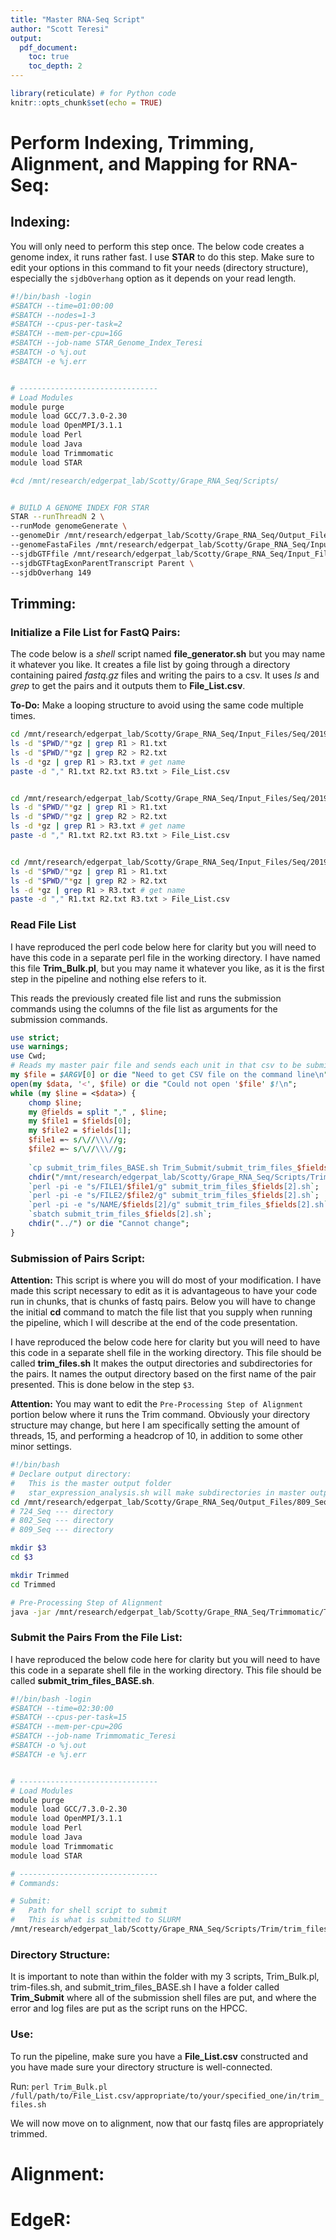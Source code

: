 ```yaml
---
title: "Master RNA-Seq Script"
author: "Scott Teresi"
output:
  pdf_document:
    toc: true
    toc_depth: 2
---
```

```r
library(reticulate) # for Python code
knitr::opts_chunk$set(echo = TRUE)
```

# Perform Indexing, Trimming, Alignment, and Mapping for RNA-Seq:

## Indexing:
You will only need to perform this step once. The below code creates a genome index, it runs rather fast. I use **STAR** to do this step. Make sure to edit your options in this command to fit your needs (directory structure), especially the `sjdbOverhang` option as it depends on your read length.

```sh
#!/bin/bash -login
#SBATCH --time=01:00:00
#SBATCH --nodes=1-3
#SBATCH --cpus-per-task=2
#SBATCH --mem-per-cpu=16G
#SBATCH --job-name STAR_Genome_Index_Teresi
#SBATCH -o %j.out
#SBATCH -e %j.err


# -------------------------------
# Load Modules
module purge
module load GCC/7.3.0-2.30
module load OpenMPI/3.1.1
module load Perl
module load Java
module load Trimmomatic
module load STAR

#cd /mnt/research/edgerpat_lab/Scotty/Grape_RNA_Seq/Scripts/


# BUILD A GENOME INDEX FOR STAR
STAR --runThreadN 2 \
--runMode genomeGenerate \
--genomeDir /mnt/research/edgerpat_lab/Scotty/Grape_RNA_Seq/Output_Files/Index \
--genomeFastaFiles /mnt/research/edgerpat_lab/Scotty/Grape_RNA_Seq/Input_Files/Vvinifera_145_hardmasked.fa \
--sjdbGTFfile /mnt/research/edgerpat_lab/Scotty/Grape_RNA_Seq/Input_Files/Vvinifera_145_gene_exons.gff3 \
--sjdbGTFtagExonParentTranscript Parent \
--sjdbOverhang 149
```



## Trimming:

### Initialize a File List for FastQ Pairs:
The code below is a *shell* script named **file_generator.sh** but you may name it whatever you like. It creates a file list by going through a directory containing paired *fastq.gz* files and writing the pairs to a csv. It uses *ls* and *grep* to get the pairs and it outputs them to **File_List.csv**.


**To-Do:** Make a looping structure to avoid using the same code multiple times.

 ```sh
cd /mnt/research/edgerpat_lab/Scotty/Grape_RNA_Seq/Input_Files/Seq/20190809_mRNASeq_PE150/
ls -d "$PWD/"*gz | grep R1 > R1.txt
ls -d "$PWD/"*gz | grep R2 > R2.txt
ls -d *gz | grep R1 > R3.txt # get name
paste -d "," R1.txt R2.txt R3.txt > File_List.csv


cd /mnt/research/edgerpat_lab/Scotty/Grape_RNA_Seq/Input_Files/Seq/20190802_mRNASeq_PE150/
ls -d "$PWD/"*gz | grep R1 > R1.txt
ls -d "$PWD/"*gz | grep R2 > R2.txt
ls -d *gz | grep R1 > R3.txt # get name
paste -d "," R1.txt R2.txt R3.txt > File_List.csv


cd /mnt/research/edgerpat_lab/Scotty/Grape_RNA_Seq/Input_Files/Seq/20190724_mRNASeq_PE150/
ls -d "$PWD/"*gz | grep R1 > R1.txt
ls -d "$PWD/"*gz | grep R2 > R2.txt
ls -d *gz | grep R1 > R3.txt # get name
paste -d "," R1.txt R2.txt R3.txt > File_List.csv
```


### Read File List
I have reproduced the perl code below here for clarity but you will need to have this code in a separate perl file in the working directory. I have named this file **Trim_Bulk.pl**, but you may name it whatever you like, as it is the first step in the pipeline and nothing else refers to it.

This reads the previously created file list and runs the submission commands using the columns of the file list as arguments for the submission commands.


```perl
use strict;
use warnings;
use Cwd;
# Reads my master pair file and sends each unit in that csv to be submitted
my $file = $ARGV[0] or die "Need to get CSV file on the command line\n"; 
open(my $data, '<', $file) or die "Could not open '$file' $!\n";
while (my $line = <$data>) {
	chomp $line;
	my @fields = split "," , $line;
	my $file1 = $fields[0];
	my $file2 = $fields[1];
	$file1 =~ s/\//\\\//g;
	$file2 =~ s/\//\\\//g;
	
	`cp submit_trim_files_BASE.sh Trim_Submit/submit_trim_files_$fields[2].sh`;
	chdir("/mnt/research/edgerpat_lab/Scotty/Grape_RNA_Seq/Scripts/Trim/Trim_Submit/") or die "Cannot change";
	`perl -pi -e "s/FILE1/$file1/g" submit_trim_files_$fields[2].sh`;
	`perl -pi -e "s/FILE2/$file2/g" submit_trim_files_$fields[2].sh`;
	`perl -pi -e "s/NAME/$fields[2]/g" submit_trim_files_$fields[2].sh`;
	`sbatch submit_trim_files_$fields[2].sh`;
	chdir("../") or die "Cannot change";
}
```

### Submission of Pairs Script:
**Attention:** This script is where you will do most of your modification. I have made this script necessary to edit as it is advantageous to have your code run in chunks, that is chunks of fastq pairs. Below you will have to change the initial **cd** command to match the file list that you supply when running the pipeline, which I will describe at the end of the code presentation.

I have reproduced the below code here for clarity but you will need to have this code in a separate shell file in the working directory. This file should be called **trim_files.sh** It makes the output directories and subdirectories for the pairs. It names the output directory based on the first name of the pair presented. This is done below in the step `$3`.

**Attention:** You may want to edit the `Pre-Processing Step of Alignment` portion below where it runs the Trim command. Obviously your directory structure may change, but here I am specifically setting the amount of threads, 15, and performing a headcrop of 10, in addition to some other minor settings.
```sh
#!/bin/bash
# Declare output directory:
# 	This is the master output folder
# 	star_expression_analysis.sh will make subdirectories in master output
cd /mnt/research/edgerpat_lab/Scotty/Grape_RNA_Seq/Output_Files/809_Seq/ # change this line as needed to point to output folder
# 724_Seq --- directory
# 802_Seq --- directory
# 809_Seq --- directory

mkdir $3
cd $3

mkdir Trimmed
cd Trimmed

# Pre-Processing Step of Alignment
java -jar /mnt/research/edgerpat_lab/Scotty/Grape_RNA_Seq/Trimmomatic/Trimmomatic-0.39/trimmomatic-0.39.jar PE -threads 15 -phred33 $1 $2 $3.trimmed_P1.fq $3.trimmed_U1.fq $3.trimmed_P2.fq $3.trimmed_U2.fq ILLUMINACLIP:/mnt/research/edgerpat_lab/Scotty/Grape_RNA_Seq/Trimmomatic/Trimmomatic-0.39/adapters/TruSeq3-PE.fa:1:30:10 SLIDINGWINDOW:10:20 MINLEN:40 HEADCROP:10 AVGQUAL:25
```

### Submit the Pairs From the File List:

I have reproduced the below code here for clarity but you will need to have this code in a separate shell file in the working directory. This file should be called **submit_trim_files_BASE.sh**.
```sh
#!/bin/bash -login
#SBATCH --time=02:30:00
#SBATCH --cpus-per-task=15
#SBATCH --mem-per-cpu=20G
#SBATCH --job-name Trimmomatic_Teresi
#SBATCH -o %j.out
#SBATCH -e %j.err


# -------------------------------
# Load Modules
module purge
module load GCC/7.3.0-2.30
module load OpenMPI/3.1.1
module load Perl
module load Java
module load Trimmomatic
module load STAR

# -------------------------------
# Commands:

# Submit:
# 	Path for shell script to submit
# 	This is what is submitted to SLURM
/mnt/research/edgerpat_lab/Scotty/Grape_RNA_Seq/Scripts/Trim/trim_files.sh FILE1 FILE2 NAME
```


### Directory Structure:
It is important to note than within the folder with my 3 scripts, Trim_Bulk.pl, trim-files.sh, and submit_trim_files_BASE.sh I have a folder called **Trim_Submit** where all of the submission shell files are put, and where the error and log files are put as the script runs on the HPCC.


### Use:
To run the pipeline, make sure you have a **File_List.csv** constructed and you have made sure your directory structure is well-connected. 

Run: `perl Trim_Bulk.pl /full/path/to/File_List.csv/appropriate/to/your/specified_one/in/trim_files.sh`

We will now move on to alignment, now that our fastq files are appropriately trimmed.

# Alignment:



# EdgeR:











